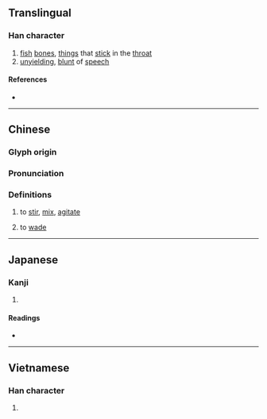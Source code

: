 {{character info}}
==Translingual==

===Han character===
{{Han char|rn=64|rad=手|as=07|sn=10|four=51046|canj=QMLK|ids=⿰扌更}}

# [[fish]] [[bone]]s, [[thing]]s that [[stick]] in the [[throat]]
# [[unyielding]], [[blunt]] of [[speech]]

====References====
* {{Han ref|kx=0431.250|dkj=12090|dj=0780.310|hdz=31878.070|uh=632D|ud=25389|bh=D1C4|bd=53700}}

----

==Chinese==

===Glyph origin===
{{Han etym}}

===Pronunciation===

{{zh-pron
|m=gěng
|c=gaang3
|g=
|h=pfs=n:gién
|j=
|mb=
|md=
|mn=
|w=
|x=
|dial=1
|mc=1
|oc=1
|cat=v
}}

===Definitions===
{{zh-hanzi}}

# {{lb|zh|Cantonese}} to [[stir]], [[mix]], [[agitate]]
# {{lb|zh|Cantonese}} to [[wade]]


----

==Japanese==

===Kanji===
{{ja-kanji|grade=|rs=手07}}

# {{rfdef|ja|sort=手07}}

====Readings====
* {{ja-readings|on=[[こう]] (kō), [[きょう]] (kyō)|kun=[[みだす]] (midasu)}}

----

==Vietnamese==

===Han character===
{{vi-readings|reading=gánh|rs=手07}}

# {{rfdef|vi|sort=手07}}